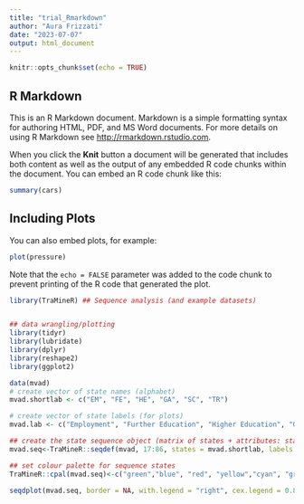 ```yaml
---
title: "trial_Rmarkdown"
author: "Aura Frizzati"
date: "2023-07-07"
output: html_document
---
```


```r
knitr::opts_chunk$set(echo = TRUE)
```

## R Markdown

This is an R Markdown document. Markdown is a simple formatting syntax for authoring HTML, PDF, and MS Word documents. For more details on using R Markdown see <http://rmarkdown.rstudio.com>.

When you click the **Knit** button a document will be generated that includes both content as well as the output of any embedded R code chunks within the document. You can embed an R code chunk like this:

```r
summary(cars)
```

## Including Plots

You can also embed plots, for example:

```r
plot(pressure)
```

Note that the `echo = FALSE` parameter was added to the code chunk to prevent printing of the R code that generated the plot.


```r

library(TraMineR) ## Sequence analysis (and example datasets)


## data wrangling/plotting
library(tidyr)
library(lubridate)
library(dplyr)
library(reshape2)
library(ggplot2)


```

```r
data(mvad)
# create vector of state names (alphabet)
mvad.shortlab <- c("EM", "FE", "HE", "GA", "SC", "TR")

# create vector of state labels (for plots)
mvad.lab <- c("Employment", "Further Education", "Higher Education", "Gap", "School", "Training")

## create the state sequence object (matrix of states + attributes: state alphabet and labels)
mvad.seq<-TraMineR::seqdef(mvad, 17:86, states = mvad.shortlab, labels = mvad.lab)

## set colour palette for sequence states
TraMineR::cpal(mvad.seq)<-c("green","blue", "red", "yellow","cyan", "grey")
```
```r
seqdplot(mvad.seq, border = NA, with.legend = "right", cex.legend = 0.8)
```

